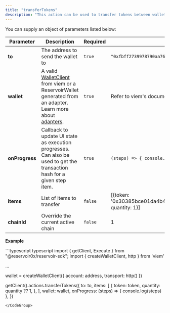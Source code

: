 ```yaml
---
title: "transferTokens"
description: "This action can be used to transfer tokens between wallets"
---
```


You can supply an object of parameters listed below:

| Parameter      | Description                                                                                                                                                                  | Required | Example                                                                                      |
| -------------- | ---------------------------------------------------------------------------------------------------------------------------------------------------------------------------- | -------- | -------------------------------------------------------------------------------------------- |
| **to**         | The address to send the wallet to                                                                                                                                            | `true`   | `"0xfbff2739978790aa7655fb1b75bb1811e347c1fd"`                                               |
| **wallet**     | A valid [WalletClient](https://viem.sh/docs/clients/wallet.html) from viem or a ReservoirWallet generated from an adapter. Learn more about [adapters](/reference/adapters). | `true`   | Refer to viem's documentation on [WalletClients](https://viem.sh/docs/clients/wallet.html)\_ |
| **onProgress** | Callback to update UI state as execution progresses. Can also be used to get the transaction hash for a given step item.                                                     | `true`   | `(steps) => { console.log(steps) }`                                                          |
| **items**      | List of items to transfer                                                                                                                                                    | `false`  | \[\{token: '0x30385bce01da4b415cae1db21d41e9f6eab3ba50:127', quantity: 1}]                   |
| **chainId**    | Override the current active chain                                                                                                                                            | `false`  | 1                                                                                            |

**Example**

<CodeGroup>
  ```typescript typescript
  import { getClient, Execute } from "@reservoir0x/reservoir-sdk";
  import { createWalletClient, http } from 'viem'

  ...

  wallet = createWalletClient({
    account: address,
    transport: http()
  })

  getClient().actions.transferTokens({
    to: to,
    items: [
      {
        token: token,
        quantity: quantity ?? 1,
      },
    ],
    wallet: wallet,
    onProgress: (steps) => {
      console.log(steps)
    },
  })
  ```
</CodeGroup>
